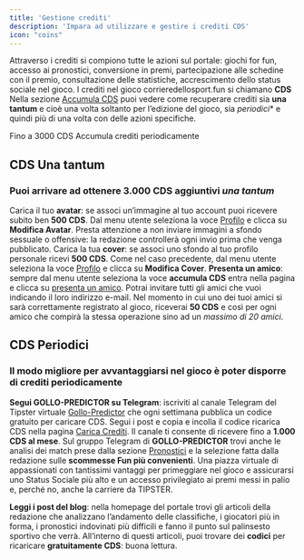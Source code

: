 ```yaml
---
title: 'Gestione crediti'
description: 'Impara ad utilizzare e gestire i crediti CDS'
icon: "coins"
---
```


Attraverso i crediti si compiono tutte le azioni sul portale: giochi for fun, accesso ai pronostici, conversione in premi, 
partecipazione alle schedine con il premio, consultazione delle statistiche, accrescimento dello status sociale nel gioco.
I crediti nel gioco corrieredellosport.fun si chiamano **CDS**
Nella sezione [Accumula CDS](https://corrieredellosport.fun/user/accumulates) puoi vedere come recuperare crediti sia  **una tantum** e cioè una volta soltanto per l’edizione del gioco, sia *periodici** e quindi più di una volta con delle azioni specifiche.

<CardGroup>

<Card title="CDS Una tantum" icon="coins" >
  Fino a 3000 CDS
</Card>

<Card title="CDS Periodici" icon="right-left" >
Accumula crediti periodicamente
</Card>

</CardGroup>

## CDS Una tantum
### Puoi arrivare ad ottenere 3.000 CDS aggiuntivi _una tantum_

Carica il tuo **avatar**: se associ un’immagine al tuo account puoi ricevere subito ben **500 CDS**. 
Dal menu utente seleziona la voce [Profilo](https://corrieredellosport.fun/user/gollofun/details) e clicca su **Modifica Avatar**.
<Alert>
Presta attenzione a non inviare immagini a sfondo sessuale o offensive: la redazione controllerà ogni invio prima che venga pubblicato.
</Alert>
Carica la tua **cover**: se associ uno sfondo al tuo profilo personale ricevi **500 CDS**. 
Come nel caso precedente, dal menu utente seleziona la voce [Profilo](https://corrieredellosport.fun/user/gollofun/details) e clicca su **Modifica Cover**.
**Presenta un amico**: sempre dal menu utente seleziona la voce **accumula CDS** entra nella pagina e clicca su [presenta un amico](https://corrieredellosport.fun/user/accumulates). 
Potrai invitare tutti gli amici che vuoi indicando il loro indirizzo e-mail. 
Nel momento in cui uno dei tuoi amici si sarà correttamente registrato al gioco, riceverai **50 CDS** e così per ogni amico che compirà la stessa operazione sino ad un _massimo di 20 amici_.


## CDS Periodici
### Il modo migliore per avvantaggiarsi nel gioco è poter disporre di crediti periodicamente

**Segui GOLLO-PREDICTOR su Telegram**: iscriviti al canale Telegram del Tipster virtuale [Gollo-Predictor](https://t.me/gollovaluebet ) che ogni settimana pubblica un codice gratuito per caricare CDS.
Segui i post e copia e incolla il codice ricarica CDS nella pagina [Carica Crediti](https://corrieredellosport.fun/user/accumulates). 
Il canale ti consente di ricevere fino a **1.000 CDS al mese**.
Sul gruppo Telegram di **GOLLO-PREDICTOR** trovi anche le analisi dei match prese dalla sezione [Pronostici](https://corrieredellosport.fun/algoritmo-del-gol) e la selezione fatta dalla redazione sulle **scommesse Fun più convenienti**. 
Una piazza virtuale di appassionati con tantissimi vantaggi per primeggiare nel gioco e assicurarsi uno Status Sociale più alto e un accesso privilegiato ai premi messi in palio e, perché no, anche la carriere da TIPSTER.

**Leggi i post del blog**: nella homepage del portale trovi gli articoli della redazione che analizzano l’andamento delle classifiche, i giocatori più in forma, i pronostici indovinati più difficili e fanno il punto sul palinsesto sportivo che verrà. 
All’interno di questi articoli, puoi trovare dei **codici** per ricaricare **gratuitamente CDS**: buona lettura.

